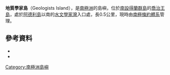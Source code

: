 {{coord|62|13|S|58|57|W|source:GNIS|display=title}}

'''地質學家島'''（Geologists Island），是[[南極洲|南極洲]]的島嶼，位於[[南設得蘭群島|南設得蘭群島]]的[[喬治王島|喬治王島]]，處於[[阿德利島|阿德利島]]以南的[[水文學家灣|水文學家灣]]入口處，長0.5公里，現時由[[南極條約體系|南極條約體系]]管理。

==參考資料==
*{{cite gnis | type = antarid | id = 5585| name = Geologists Island | accessdate = 2012-04-19}}
*{{usgs-gazetteer|id=5585}}

{{Antarctica-geo-stub}}
[[Category:南極洲島嶼|Category:南極洲島嶼]]